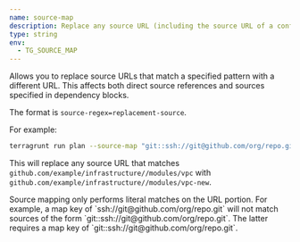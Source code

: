 ```yaml
---
name: source-map
description: Replace any source URL (including the source URL of a config pulled in with dependency blocks) that has root source with dest.
type: string
env:
  - TG_SOURCE_MAP
---
```



Allows you to replace source URLs that match a specified pattern with a different URL. This affects both direct source references and sources specified in dependency blocks.

The format is `source-regex=replacement-source`.

For example:

```bash
terragrunt run plan --source-map "git::ssh://git@github.com/org/repo.git=../local/repo"
```

This will replace any source URL that matches `github.com/example/infrastructure//modules/vpc` with `github.com/example/infrastructure//modules/vpc-new`.

<Aside type="caution">
Source mapping only performs literal matches on the URL portion. For example, a map key of `ssh://git@github.com/org/repo.git` will not match sources of the form `git::ssh://git@github.com/org/repo.git`. The latter requires a map key of `git::ssh://git@github.com/org/repo.git`.
</Aside>
